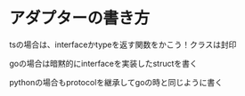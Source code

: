 # アダプターの書き方

tsの場合は、interfaceかtypeを返す関数をかこう！クラスは封印

goの場合は暗黙的にinterfaceを実装したstructを書く

pythonの場合もprotocolを継承してgoの時と同じように書く
